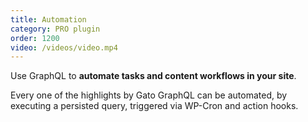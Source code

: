 ```yaml
---
title: Automation
category: PRO plugin
order: 1200
video: /videos/video.mp4
---
```


Use GraphQL to **automate tasks and content workflows in your site**.

Every one of the highlights by Gato GraphQL can be automated, by executing a persisted query, triggered via WP-Cron and action hooks.